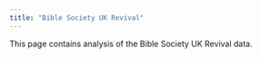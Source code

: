 ```yaml
---
title: "Bible Society UK Revival"
---
```


This page contains analysis of the Bible Society UK Revival data.

